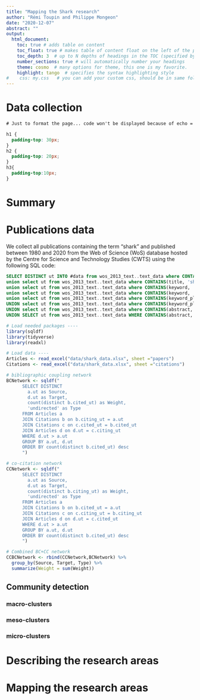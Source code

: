 ```yaml
---
title: "Mapping the Shark research"
author: "Rémi Toupin and Philippe Mongeon"
date: "2020-12-07"
abstract: ""
output: 
  html_document:
    toc: true # adds table on content
    toc_float: true # makes table of content float on the left of the page rather than being at the top of the page
    toc_depth: 3  # up to N depths of headings in the TOC (specified by #, ## and ###)
    number_sections: true # will automatically number your headings
    theme: cosmo  # many options for theme, this one is my favorite.
    highlight: tango  # specifies the syntax highlighting style
#    css: my.css   # you can add your custom css, should be in same folder
---
```


# Data collection

```css

# Just to format the page... code won't be displayed because of echo = FALSE

h1 {
  padding-top: 30px;
}
h2 {
  padding-top: 20px;
}
h3{
  padding-top:10px;
}
```

# Summary

# Publications data

We collect all publications containing the term “shark” and published between 1980 and 2020 from the Web of 
Science (WoS) database hosted by the Centre for Science and Technology Studies (CWTS) using the following SQL code:

```sql
SELECT DISTINCT ut INTO #data from wos_2013_text..text_data where CONTAINS(title, 'shark')
union select ut from wos_2013_text..text_data where CONTAINS(title, 'sharks') 
union select ut from wos_2013_text..text_data where CONTAINS(keyword, 'shark')
union select ut from wos_2013_text..text_data where CONTAINS(keyword, 'sharks')
union select ut from wos_2013_text..text_data where CONTAINS(keyword_plus, 'shark')
UNION select ut from wos_2013_text..text_data where CONTAINS(keyword_plus, 'sharks')
UNION select ut from wos_2013_text..text_data where CONTAINS(abstract, 'shark')
UNION SELECT ut from wos_2013_text..text_data WHERE CONTAINS(abstract, 'sharks')
```
```r
# Load needed packages ----
library(sqldf)
library(tidyverse)
library(readxl)

# Load data ----
Articles <- read_excel("data/shark_data.xlsx", sheet ="papers")
Citations <- read_excel("data/shark_data.xlsx", sheet ="citations")

# bibliographic coupling network
BCNetwork <- sqldf("
      SELECT DISTINCT
        a.ut as Source,
        d.ut as Target,
        count(distinct b.cited_ut) as Weight,
        'undirected' as Type
      FROM Articles a
      JOIN Citations b on b.citing_ut = a.ut
      JOIN Citations c on c.cited_ut = b.cited_ut
      JOIN Articles d on d.ut = c.citing_ut
      WHERE d.ut > a.ut
      GROUP BY a.ut, d.ut
      ORDER BY count(distinct b.cited_ut) desc
      ")

# co-citation network
CCNetwork <- sqldf("
      SELECT DISTINCT
        a.ut as Source,
        d.ut as Target,
        count(distinct b.citing_ut) as Weight,
        'undirected' as Type
      FROM Articles a
      JOIN Citations b on b.cited_ut = a.ut
      JOIN Citations c on c.citing_ut = b.citing_ut
      JOIN Articles d on d.ut = c.cited_ut
      WHERE d.ut > a.ut
      GROUP BY a.ut, d.ut
      ORDER BY count(distinct b.cited_ut) desc
      ")

# Combined BC+CC network
CCBCNetwork <- rbind(CCNetwork,BCNetwork) %>%
  group_by(Source, Target, Type) %>% 
  summarize(Weight = sum(Weight))
```

## Community detection

### macro-clusters

### meso-clusters

### micro-clusters

# Describing the research areas

# Mapping the research areas





